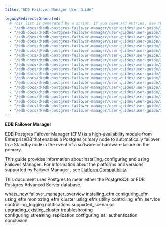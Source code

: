 ```yaml
---
title: "EDB Failover Manager User Guide"

legacyRedirectsGenerated:
  # This list is generated by a script. If you need add entries, use the `legacyRedirects` key.
  - "/edb-docs/d/edb-postgres-failover-manager/user-guides/user-guide/3.6/whats_new.html"
  - "/edb-docs/d/edb-postgres-failover-manager/user-guides/user-guide/3.6/index.html"
  - "/edb-docs/d/edb-postgres-failover-manager/user-guides/user-guide/3.6/genindex.html"
  - "/edb-docs/d/edb-postgres-failover-manager/user-guides/user-guide/3.7/conclusion.html"
  - "/edb-docs/d/edb-postgres-failover-manager/user-guides/user-guide/3.7/whats_new.html"
  - "/edb-docs/d/edb-postgres-failover-manager/user-guides/user-guide/3.7/index.html"
  - "/edb-docs/d/edb-postgres-failover-manager/user-guides/user-guide/3.7/genindex.html"
  - "/edb-docs/d/edb-postgres-failover-manager/user-guides/user-guide/3.8/conclusion.html"
  - "/edb-docs/d/edb-postgres-failover-manager/user-guides/user-guide/3.8/whats_new.html"
  - "/edb-docs/d/edb-postgres-failover-manager/user-guides/user-guide/3.8/genindex.html"
  - "/edb-docs/d/edb-postgres-failover-manager/user-guides/user-guide/3.8/index.html"
  - "/edb-docs/d/edb-postgres-failover-manager/user-guides/user-guide/3.9/conclusion.html"
  - "/edb-docs/d/edb-postgres-failover-manager/user-guides/user-guide/3.9/index.html"
  - "/edb-docs/d/edb-postgres-failover-manager/user-guides/user-guide/3.9/whats_new.html"
  - "/edb-docs/d/edb-postgres-failover-manager/user-guides/user-guide/3.9/genindex.html"
  - "/edb-docs/d/edb-postgres-failover-manager/user-guides/user-guide/3.10/genindex.html"
  - "/edb-docs/d/edb-postgres-failover-manager/user-guides/user-guide/3.10/whats_new.html"
  - "/edb-docs/d/edb-postgres-failover-manager/user-guides/user-guide/3.10/index.html"
  - "/edb-docs/d/edb-postgres-failover-manager/user-guides/user-guide/3.10/conclusion.html"
---
```


**EDB Failover Manager**

EDB Postgres Failover Manager (EFM) is a high-availability module from EnterpriseDB that enables a Postgres primary node to automatically failover to a Standby node in the event of a software or hardware failure on the primary.

This guide provides information about installing, configuring and using Failover Manager . For information about the platforms and versions supported by Failover Manager , see [Platform Compatibility](https://www.enterprisedb.com/platform-compatibility3efm).

This document uses Postgres to mean either the PostgreSQL or EDB Postgres Advanced Server database.

<div class="toctree" maxdepth="3">

whats_new failover_manager_overview installing_efm configuring_efm using_efm monitoring_efm_cluster using_efm_utility controlling_efm_service controlling_logging notifications supported_scenarios upgrading_existing_cluster troubleshooting configuring_streaming_replication configuring_ssl_authentication conclusion

</div>
